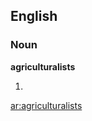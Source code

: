 ==English==
===Noun===
'''agriculturalists'''
#{{plural of|[[agriculturalist]]}}

[[ar:agriculturalists]]